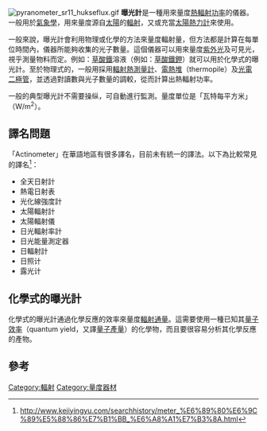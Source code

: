 [[File:pyranometer_sr11_hukseflux.gif|thumb]]
'''曝光計'''是一種用來量度[[熱輻射功率|熱輻射功率]]的儀器。一般用於[[氣象學|氣象學]]，用來量度源自[[太陽|太陽]]的[[太陽輻射|輻射]]，又或充當[[太陽熱力計|太陽熱力計]]來使用。

一般來說，曝光計會利用物理或化學的方法來量度輻射量，但方法都是計算在每單位時間內，儀器所能夠收集的光子數量。這個儀器可以用來量度[[紫外光|紫外光]]及可見光，視乎測量物料而定。例如：[[草酸鐵|草酸鐵]]溶液（例如：[[草酸鐵鉀|草酸鐵鉀]]）就可以用於化學式的曝光計。至於物理式的，一般用採用[[輻射熱測量計|輻射熱測量計]]、[[電熱堆|電熱堆]]（thermopile）及[[光電二極管|光電二極管]]，並透過對讀數與光子數量的調較，從而計算出熱輻射功率。

一般的典型曝光計不需要操纵，可自動進行監測。量度單位是「瓦特每平方米」（W/m<sup>2</sup>）。

== 譯名問題 ==

「Actinometer」在華語地區有很多譯名，目前未有統一的譯法。以下為比較常見的譯名<ref>http://www.kejiyingyu.com/searchhistory/meter_%E6%89%80%E6%9C%89%E5%88%86%E7%B1%BB_%E6%A8%A1%E7%B3%8A.html{{dead link|date=2018年3月 |bot=InternetArchiveBot |fix-attempted=yes }}</ref>：
* 全天日射計
* 熱電日射表
* 光化線強度計
* 太陽輻射計
* 太陽輻射儀
* 日光輻射率計
* 日光能量測定器
* 日輻射計
* 日照计
* 露光计

== 化學式的曝光計 ==

化學式的曝光計通過化學反應的效率來量度[[輻射通量|輻射通量]]。這需要使用一種已知其[[量子效率|量子效率]]（quantum yield，又譯[[量子產量|量子產量]]）的化學物，而且要很容易分析其化學反應的產物。



== 參考 ==
{{reflist}}

[[Category:輻射|Category:輻射]]
[[Category:量度器材|Category:量度器材]]